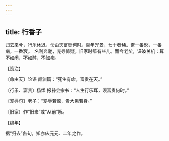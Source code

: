 ```yaml
---
---
---
```

title: 行香子
---







归去来兮，行乐休迟。命由天富贵何时。百年光景，七十者稀。奈一番愁，一番病，一番衰。　名利奔驰，宠辱惊疑，旧家时都有些儿。而今老矣，识破关机：算不如闲，不如醉，不如痴。





【笺注】


〔命由天〕论语 颜渊篇：“死生有命，富贵在天。”

〔行乐、富贵〕杨恽 报孙会宗书：“人生行乐耳，须富贵何时。”

〔宠辱句〕老子：“宠辱若惊，贵大患若身。”

〔旧家〕作“旧来”或“从前”解。





【编年】


据“归去”各句，知亦庆元元、二年之作。